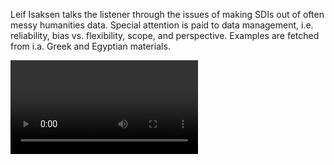 Leif Isaksen talks the listener through the issues of making SDIs out of often messy humanities data. Special attention is paid to data management, i.e. reliability, bias vs. flexibility, scope, and perspective. Examples are fetched from i.a. Greek and Egyptian materials.

<Video provider="youtube" id="LmNVQwaxfNc">
  Presentation by Leif Isaksen
</Video>
